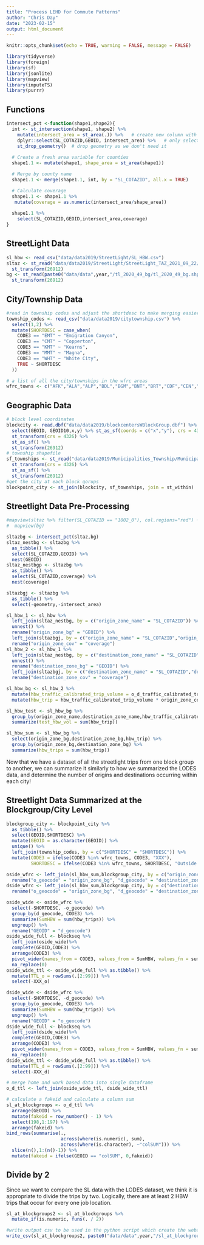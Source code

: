 ```yaml
---
title: "Process LEHD for Commute Patterns"
author: "Chris Day"
date: "2023-02-15"
output: html_document
---
```


```r
knitr::opts_chunk$set(echo = TRUE, warning = FALSE, message = FALSE)
```

```r
library(tidyverse)
library(foreign)
library(sf)
library(jsonlite)
library(mapview)
library(imputeTS)
library(purrr)
```

## Functions
```r
intersect_pct <-function(shape1,shape2){
  int <- st_intersection(shape1, shape2) %>% 
    mutate(intersect_area = st_area(.)) %>%   # create new column with shape area
    dplyr::select(SL_COTAZID,GEOID, intersect_area) %>%   # only select columns needed to merge
    st_drop_geometry()  # drop geometry as we don't need it
  
  # Create a fresh area variable for counties
  shape1.1 <- mutate(shape1, shape_area = st_area(shape1))

  # Merge by county name
  shape1.1 <- merge(shape1.1, int, by = "SL_COTAZID", all.x = TRUE)

  # Calculate coverage
  shape1.1 <- shape1.1 %>% 
   mutate(coverage = as.numeric(intersect_area/shape_area))
  
  shape1.1 %>%
    select(SL_COTAZID,GEOID,intersect_area,coverage)
} 
```

## StreetLight Data
```r
sl_hbw <- read_csv("data/data2019/StreetLight/SL_HBW.csv")
sltaz <- st_read("data/data2019/StreetLight/StreetLight_TAZ_2021_09_22/StreetLight_TAZ_2021_09_22.shp") %>%
  st_transform(26912)
bg <- st_read(paste0("data/data",year,"/tl_2020_49_bg/tl_2020_49_bg.shp")) %>%
  st_transform(26912) 
```

## City/Township Data
```r
#read in township codes and adjust the shortdesc to make merging easier later on
township_codes <- read_csv("data/data2019/citytownship.csv") %>%
  select(1,2) %>%
  mutate(SHORTDESC = case_when(
    CODE3 == "EMT" ~ "Emigration Canyon",
    CODE3 == "CMT" ~ "Copperton",
    CODE3 == "KMT" ~ "Kearns",
    CODE3 == "MMT" ~ "Magna",
    CODE3 == "WHT" ~ "White City",
    TRUE ~ SHORTDESC
  ))
```

```r
# a list of all the city/townships in the wfrc areas
wfrc_towns <- c("AFK","ALA","ALP","BDL","BGM","BNT","BRT","CDF","CEN","CHA","CHL","CLF","CLI","CMT","COA","CWH","DAN","DRA","EAG","ELK","EMT","FAR","FCS","FFD","FRR","FTH","GLA","GOS","GRL","HAR","HDT","HDT","HEB","HER","HGH","HNF","HOL","HOO","HVL","IND","INT","KAY","KMS","KMT","LAY","LEH","LIN","MAP","MID","MLC","MMT","MRG","MSL","MUR","MWY","NOG","NSL","OGD","OKL","ORM","PAY","PGR","PLN","PRK","PRY","PVO","PVW","ROY","RVD","RVT","SAN","SAQ","SAR","SFK","SJC","SLC","SLM","SOG","SPV","SSL","SUN","SWE","SYR","TAY","TOO","UIN","VIN","WAT","WBG","WDL","WEB","WHT","WHV","WIL","WJC","WPT","WVC","WXC")
```

## Geographic Data
```r
# block level coordinates
blockcity <- read.dbf("data/data2019/blockcentersWBlockGroup.dbf") %>%
  select(GEOID, GEOID10,x,y) %>% st_as_sf(coords = c("x","y"), crs = 4326) %>%
  st_transform(crs = 4326) %>%   
  st_as_sf() %>%
  st_transform(26912) 
# township shapefile
sf_townships <- st_read("data/data2019/Municipalities_Township/Municipalities_Township.shp") %>%
  st_transform(crs = 4326) %>%   
  st_as_sf() %>%
  st_transform(26912)
#get the city at each block gorups
blockpoint_city <- st_join(blockcity, sf_townships, join = st_within)
```

## Streetlight Data Pre-Processing
```r
#mapview(sltaz %>% filter(SL_COTAZID == "1002_0"), col.regions="red") + 
#  mapview(bg)
```

```r
sltazbg <- intersect_pct(sltaz,bg)
sltaz_nestbg <- sltazbg %>%
  as_tibble() %>%
  select(SL_COTAZID,GEOID) %>%
  nest(GEOID)
sltaz_nestbgp <- sltazbg %>%
  as_tibble() %>%
  select(SL_COTAZID,coverage) %>%
  nest(coverage)

sltazbgj <- sltazbg %>%
  as_tibble() %>%
  select(-geometry,-intersect_area)
```

```r
sl_hbw_1 <- sl_hbw %>%
  left_join(sltaz_nestbg, by = c("origin_zone_name" = "SL_COTAZID")) %>%
  unnest() %>%
  rename("origin_zone_bg" = "GEOID") %>%
  left_join(sltazbgj, by = c("origin_zone_name" = "SL_COTAZID","origin_zone_bg" = "GEOID")) %>%
  rename("origin_zone_cov" = "coverage")
sl_hbw_2 <- sl_hbw_1 %>%
  left_join(sltaz_nestbg, by = c("destination_zone_name" = "SL_COTAZID")) %>%
  unnest() %>%
  rename("destination_zone_bg" = "GEOID") %>%
  left_join(sltazbgj, by = c("destination_zone_name" = "SL_COTAZID","destination_zone_bg" = "GEOID")) %>%
  rename("destination_zone_cov" = "coverage")
```

```r
sl_hbw_bg <- sl_hbw_2 %>%
  mutate(hbw_traffic_calibrated_trip_volume = o_d_traffic_calibrated_trip_volume * purpose_hbw_percent) %>%
  mutate(hbw_trip = hbw_traffic_calibrated_trip_volume * origin_zone_cov * destination_zone_cov)

sl_hbw_test <- sl_hbw_bg %>%
  group_by(origin_zone_name,destination_zone_name,hbw_traffic_calibrated_trip_volume) %>%
  summarize(test_hbw_vol = sum(hbw_trip))
```

```r
sl_hbw_sum <- sl_hbw_bg %>%
  select(origin_zone_bg,destination_zone_bg,hbw_trip) %>%
  group_by(origin_zone_bg,destination_zone_bg) %>%
  summarize(hbw_trips = sum(hbw_trip))
```


Now that we have a dataset of all the streetlight trips from one block group to another, we can summarize it similarly to how we summarized the LODES data, and determine the number of origins and destinations occurring within each city!

## Streetlight Data Summarized at the Blockgroup/City Level
```r
blockgroup_city <- blockpoint_city %>%
  as_tibble() %>%
  select(GEOID,SHORTDESC) %>%
  mutate(GEOID = as.character(GEOID)) %>%
  unique() %>%
  left_join(township_codes, by = c("SHORTDESC" = "SHORTDESC")) %>% 
  mutate(CODE3 = ifelse(CODE3 %in% wfrc_towns, CODE3, "XXX"),
         SHORTDESC = ifelse(CODE3 %in% wfrc_towns, SHORTDESC, "Outside WFRC Area"))
```

```r
oside_wfrc <- left_join(sl_hbw_sum,blockgroup_city, by = c("origin_zone_bg" = "GEOID")) %>%
  rename("o_geocode" = "origin_zone_bg", "d_geocode" = "destination_zone_bg")
dside_wfrc <- left_join(sl_hbw_sum,blockgroup_city, by = c("destination_zone_bg" = "GEOID")) %>%
  rename("o_geocode" = "origin_zone_bg", "d_geocode" = "destination_zone_bg")

```

```r
oside_wide <- oside_wfrc %>%
  select(-SHORTDESC, -o_geocode) %>%
  group_by(d_geocode, CODE3) %>%
  summarize(SumHBW = sum(hbw_trips)) %>% 
  ungroup() %>%
  rename("GEOID" = "d_geocode")
oside_wide_full <- blockseq %>%
  left_join(oside_wide)%>%
  complete(GEOID,CODE3) %>%
  arrange(CODE3) %>%
  pivot_wider(names_from = CODE3, values_from = SumHBW, values_fn = sum, names_glue = "{CODE3}_o") %>%
  na_replace(0)
oside_wide_ttl <- oside_wide_full %>% as.tibble() %>%
  mutate(TTL_o = rowSums(.[2:99])) %>%
  select(-XXX_o)
```

```r
dside_wide <- dside_wfrc %>%
  select(-SHORTDESC, -d_geocode) %>%
  group_by(o_geocode, CODE3) %>%
  summarize(SumHBW = sum(hbw_trips)) %>% 
  ungroup() %>%
  rename("GEOID" = "o_geocode")
dside_wide_full <- blockseq %>%
  left_join(dside_wide)%>%
  complete(GEOID,CODE3) %>%
  arrange(CODE3) %>%
  pivot_wider(names_from = CODE3, values_from = SumHBW, values_fn = sum, names_glue = "{CODE3}_d") %>%
  na_replace(0)
dside_wide_ttl <- dside_wide_full %>% as.tibble() %>%
  mutate(TTL_d = rowSums(.[2:99])) %>% 
  select(-XXX_d)
```


```r
# merge home and work based data into single dataframe
o_d_ttl <- left_join(oside_wide_ttl, dside_wide_ttl)
```

```r
# calculate a fakeid and calculate a column sum
sl_at_blockgroups <- o_d_ttl %>%
  arrange(GEOID) %>%
  mutate(fakeid = row_number() - 1) %>%
  select(198,1:197) %>%
  arrange(fakeid) %>%
bind_rows(summarise(.,
                    across(where(is.numeric), sum),
                    across(where(is.character), ~"colSUM"))) %>%
  slice(n(),1:(n()-1)) %>%
  mutate(fakeid = ifelse(GEOID == "colSUM", 0,fakeid))
```

## Divide by 2
Since we want to compare the SL data with the LODES dataset, we think it is appropriate to divide the trips by two. Logically, there are at least 2 HBW trips that occur for every one job location.

```r
sl_at_blockgroups2 <- sl_at_blockgroups %>%
  mutate_if(is.numeric, funs(. / 2))
```

```r
#write output csv to be used in the python script which create the webapp inputs
write_csv(sl_at_blockgroups2, paste0("data/data",year,"/sl_at_blockgroup_level",year,".csv"))
```



